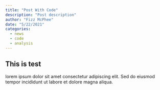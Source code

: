 ```yaml
---
title: "Post With Code"
description: "Post description"
author: "Fizz McPhee"
date: "5/22/2021"
categories:
  - news
  - code
  - analysis
---
```


## This is test

lorem ipsum dolor sit amet consectetur adipiscing elit. Sed do eiusmod tempor incididunt ut labore et dolore magna aliqua.
